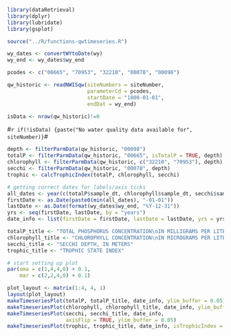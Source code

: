 
```r
library(dataRetrieval)
library(dplyr)
library(lubridate)
library(gsplot)

source("../R/functions-qwtimeseries.R")
```

```r
wy_dates <- convertWYtoDate(wy)
wy_end <- wy_dates$wy_end

pcodes <- c("00665", "70953", "32210", "00078", "00098")

qw_historic <- readNWISqw(siteNumbers = siteNumber, 
                          parameterCd = pcodes,
                          startDate = "1800-01-01", 
                          endDat = wy_end)

isData <- nrow(qw_historic)!=0

```

#`r if(!isData) {paste("No water quality data available for", siteNumber)}`#

```r
depth <- filterParmData(qw_historic, "00098")
totalP <- filterParmData(qw_historic, "00665", isTotalP = TRUE, depth) 
chlorophyll <- filterParmData(qw_historic, c("32210", "70953"), depth)
secchi <- filterParmData(qw_historic, "00078", depth)
trophic <- calcTrophicIndex(totalP, chlorophyll, secchi)

# getting correct dates for labels/axis ticks
all_dates <- year(c(totalP$sample_dt, chlorophyll$sample_dt, secchi$sample_dt, trophic$sample_dt))
firstDate <- as.Date(paste0(min(all_dates), "-01-01"))
lastDate <- as.Date(format(wy_dates$wy_end, "%Y-12-31"))
yrs <- seq(firstDate, lastDate, by = "years")
date_info <- list(firstDate = firstDate, lastDate = lastDate, yrs = yrs)

totalP_title <- "TOTAL PHOSPHORUS CONCENTRATION\nIN MILLIGRAMS PER LITER"
chlorophyll_title <- "CHLOROPHYLL CONCENTRATION\nIN MICROGRAMS PER LITER"
secchi_title <- "SECCHI DEPTH, IN METERS"
trophic_title <- "TROPHIC STATE INDEX"

# start setting up plot
par(oma = c(1,4,4,0) + 0.1,
    mar = c(2,2,4,0) + 0.1)

plot_layout <- matrix(1:4, 4, 1)
layout(plot_layout)
makeTimeseriesPlot(totalP, totalP_title, date_info, ylim_buffer = 0.05)
makeTimeseriesPlot(chlorophyll, chlorophyll_title, date_info, ylim_buffer = 0.05)
makeTimeseriesPlot(secchi, secchi_title, date_info,
                   axisFlip = TRUE, ylim_buffer = 0.05)
makeTimeseriesPlot(trophic, trophic_title, date_info, isTrophicIndex = TRUE)
```


